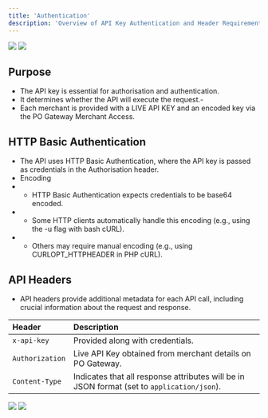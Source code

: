 ```yaml
---
title: 'Authentication'
description: 'Overview of API Key Authentication and Header Requirements'
---
```



<img
  className="block dark:hidden"
  src="/images/api-key.png"
/>
<img
  className="hidden dark:block"
  src="/images/api-key.png"
/>

## Purpose
- The API key is essential for authorisation and authentication.
- It determines whether the API will execute the request.-
- Each merchant is provided with a LIVE API KEY and an encoded key via the PO Gateway Merchant Access.

## HTTP Basic Authentication
- The API uses HTTP Basic Authentication, where the API key is passed as credentials in the Authorisation header.
- Encoding
- - HTTP Basic Authentication expects credentials to be base64 encoded.
- - Some HTTP clients automatically handle this encoding (e.g., using the -u flag with bash cURL).
- - Others may require manual encoding (e.g., using CURLOPT_HTTPHEADER in PHP cURL).

## API Headers

- API headers provide additional metadata for each API call, including crucial information about the request and response.

| **Header**       | **Description**                                                                 |
|:-----------------|:--------------------------------------------------------------------------------|
| `x-api-key`      | Provided along with credentials.                                                |
| `Authorization`  | Live API Key obtained from merchant details on PO Gateway.                      |
| `Content-Type`   | Indicates that all response attributes will be in JSON format (set to `application/json`). |



<img
  className="block dark:hidden"
  src="/images/header.png"
/>
<img
  className="hidden dark:block"
  src="/images/header.png"
/>

